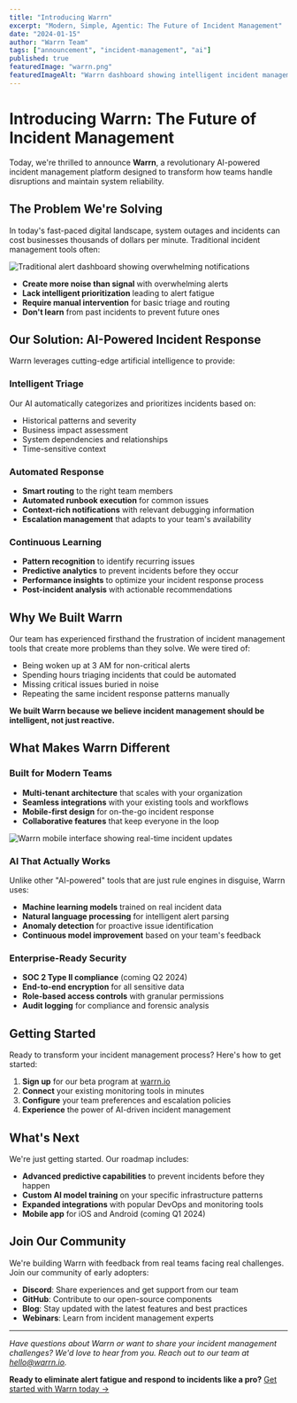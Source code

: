 ```yaml
---
title: "Introducing Warrn"
excerpt: "Modern, Simple, Agentic: The Future of Incident Management"
date: "2024-01-15"
author: "Warrn Team"
tags: ["announcement", "incident-management", "ai"]
published: true
featuredImage: "warrn.png"
featuredImageAlt: "Warrn dashboard showing intelligent incident management interface"
---
```


# Introducing Warrn: The Future of Incident Management

Today, we're thrilled to announce **Warrn**, a revolutionary AI-powered incident management platform designed to transform how teams handle disruptions and maintain system reliability.

## The Problem We're Solving

In today's fast-paced digital landscape, system outages and incidents can cost businesses thousands of dollars per minute. Traditional incident management tools often:

![Traditional alert dashboard showing overwhelming notifications](intro-problem.jpg "Traditional alert dashboards create more noise than signal")

- **Create more noise than signal** with overwhelming alerts
- **Lack intelligent prioritization** leading to alert fatigue  
- **Require manual intervention** for basic triage and routing
- **Don't learn** from past incidents to prevent future ones

## Our Solution: AI-Powered Incident Response

Warrn leverages cutting-edge artificial intelligence to provide:

### Intelligent Triage
Our AI automatically categorizes and prioritizes incidents based on:
- Historical patterns and severity
- Business impact assessment
- System dependencies and relationships
- Time-sensitive context

<BlogImage 
  src="ai-triage-flow.jpg"
  alt="AI triage workflow diagram" 
  caption="How Warrn's AI intelligently triages incidents"
  size="medium"
/>

### Automated Response
- **Smart routing** to the right team members
- **Automated runbook execution** for common issues
- **Context-rich notifications** with relevant debugging information
- **Escalation management** that adapts to your team's availability

### Continuous Learning
- **Pattern recognition** to identify recurring issues
- **Predictive analytics** to prevent incidents before they occur
- **Performance insights** to optimize your incident response process
- **Post-incident analysis** with actionable recommendations

## Why We Built Warrn

Our team has experienced firsthand the frustration of incident management tools that create more problems than they solve. We were tired of:

- Being woken up at 3 AM for non-critical alerts
- Spending hours triaging incidents that could be automated
- Missing critical issues buried in noise
- Repeating the same incident response patterns manually

**We built Warrn because we believe incident management should be intelligent, not just reactive.**

## What Makes Warrn Different

### Built for Modern Teams
- **Multi-tenant architecture** that scales with your organization
- **Seamless integrations** with your existing tools and workflows
- **Mobile-first design** for on-the-go incident response
- **Collaborative features** that keep everyone in the loop

![Warrn mobile interface showing real-time incident updates](image.png)

### AI That Actually Works
Unlike other "AI-powered" tools that are just rule engines in disguise, Warrn uses:
- **Machine learning models** trained on real incident data
- **Natural language processing** for intelligent alert parsing
- **Anomaly detection** for proactive issue identification
- **Continuous model improvement** based on your team's feedback

### Enterprise-Ready Security
- **SOC 2 Type II compliance** (coming Q2 2024)
- **End-to-end encryption** for all sensitive data
- **Role-based access controls** with granular permissions
- **Audit logging** for compliance and forensic analysis

## Getting Started

Ready to transform your incident management process? Here's how to get started:

<BlogImage 
  src="onboarding-steps.jpg"
  alt="Warrn onboarding process visualization"
  caption="Get started with Warrn in just a few steps"
  size="full"
/>

1. **Sign up** for our beta program at [warrn.io](https://warrn.io)
2. **Connect** your existing monitoring tools in minutes
3. **Configure** your team preferences and escalation policies
4. **Experience** the power of AI-driven incident management

## What's Next

We're just getting started. Our roadmap includes:

- **Advanced predictive capabilities** to prevent incidents before they happen
- **Custom AI model training** on your specific infrastructure patterns
- **Expanded integrations** with popular DevOps and monitoring tools
- **Mobile app** for iOS and Android (coming Q1 2024)

## Join Our Community

We're building Warrn with feedback from real teams facing real challenges. Join our community of early adopters:

- **Discord**: Share experiences and get support from our team
- **GitHub**: Contribute to our open-source components
- **Blog**: Stay updated with the latest features and best practices
- **Webinars**: Learn from incident management experts

---

*Have questions about Warrn or want to share your incident management challenges? We'd love to hear from you. Reach out to our team at [hello@warrn.io](mailto:hello@warrn.io).*

**Ready to eliminate alert fatigue and respond to incidents like a pro?** [Get started with Warrn today →](https://warrn.io/signup) 